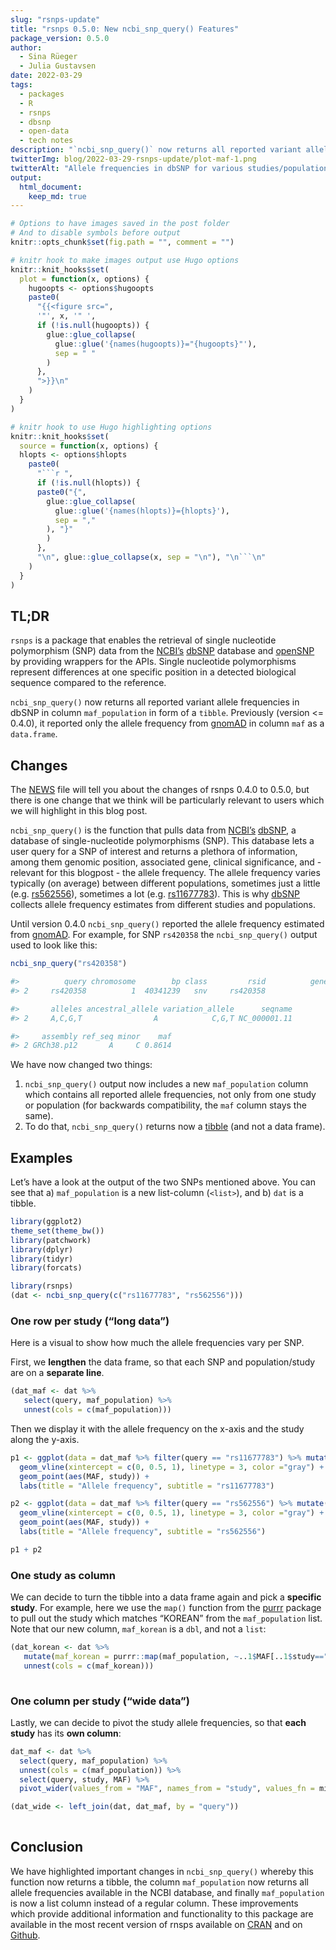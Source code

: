 ```yaml
---
slug: "rsnps-update"
title: "rsnps 0.5.0: New ncbi_snp_query() Features"
package_version: 0.5.0
author:
  - Sina Rüeger
  - Julia Gustavsen
date: 2022-03-29
tags:
  - packages
  - R
  - rsnps
  - dbsnp
  - open-data
  - tech notes
description: "`ncbi_snp_query()` now returns all reported variant allele frequencies in dbSNP."
twitterImg: blog/2022-03-29-rsnps-update/plot-maf-1.png
twitterAlt: "Allele frequencies in dbSNP for various studies/populations."
output: 
  html_document:
    keep_md: true
---
```



```r
# Options to have images saved in the post folder
# And to disable symbols before output
knitr::opts_chunk$set(fig.path = "", comment = "")

# knitr hook to make images output use Hugo options
knitr::knit_hooks$set(
  plot = function(x, options) {
    hugoopts <- options$hugoopts
    paste0(
      "{{<figure src=",
      '"', x, '" ',
      if (!is.null(hugoopts)) {
        glue::glue_collapse(
          glue::glue('{names(hugoopts)}="{hugoopts}"'),
          sep = " "
        )
      },
      ">}}\n"
    )
  }
)

# knitr hook to use Hugo highlighting options
knitr::knit_hooks$set(
  source = function(x, options) {
  hlopts <- options$hlopts
    paste0(
      "```r ",
      if (!is.null(hlopts)) {
      paste0("{",
        glue::glue_collapse(
          glue::glue('{names(hlopts)}={hlopts}'),
          sep = ","
        ), "}"
        )
      },
      "\n", glue::glue_collapse(x, sep = "\n"), "\n```\n"
    )
  }
)
```


## TL;DR

`rsnps` is a package that enables the retrieval of single nucleotide polymorphism (SNP) data from the  [NCBI's](https://www.ncbi.nlm.nih.gov/) [dbSNP](https://www.ncbi.nlm.nih.gov/snp/) database and [openSNP](https://opensnp.org/) by providing wrappers for the APIs. Single nucleotide polymorphisms represent differences at one specific position in a detected biological sequence compared to the reference. 

`ncbi_snp_query()` now returns all reported variant allele frequencies in dbSNP in column `maf_population` in form of a `tibble`. Previously (version <= 0.4.0), it reported only the allele frequency from [gnomAD](https://gnomad.broadinstitute.org/) in column `maf` as a `data.frame`. 

## Changes

The [NEWS](https://github.com/ropensci/rsnps/blob/master/NEWS.md) file will tell you about the changes of rsnps 0.4.0 to 0.5.0, but there is one change that we think will be particularly relevant to users which we will highlight in this blog post.

`ncbi_snp_query()` is the function that pulls data from [NCBI's](https://www.ncbi.nlm.nih.gov/) [dbSNP](https://www.ncbi.nlm.nih.gov/snp/), a database of single-nucleotide polymorphisms (SNP). This database lets a user query for a SNP of interest and returns a plethora of information, among them genomic position, associated gene, clinical significance, and - relevant for this blogpost - the allele frequency. The allele frequency varies typically (on average) between different populations, sometimes just a little (e.g. [rs562556](https://www.ncbi.nlm.nih.gov/snp/rs562556#frequency_tab)), sometimes a lot (e.g. [rs11677783](https://www.ncbi.nlm.nih.gov/snp/rs11677783#frequency_tab)). This is why [dbSNP](https://www.ncbi.nlm.nih.gov/snp/) collects allele frequency estimates from different studies and populations.

Until version 0.4.0 `ncbi_snp_query()` reported the allele frequency estimated from [gnomAD](https://gnomad.broadinstitute.org/). For example, for SNP `rs420358` the `ncbi_snp_query()` output used to look like this:

```r
ncbi_snp_query("rs420358")

#>          query chromosome        bp class         rsid          gene
#> 2     rs420358          1  40341239   snv     rs420358              

#>       alleles ancestral_allele variation_allele      seqname
#> 2     A,C,G,T                A            C,G,T NC_000001.11

#>     assembly ref_seq minor    maf
#> 2 GRCh38.p12       A     C 0.8614
```

We have now changed two things:

1. `ncbi_snp_query()` output now includes a new `maf_population` column which contains all reported allele frequencies, not only from one study or population (for backwards compatibility, the `maf` column stays the same).
2. To do that, `ncbi_snp_query()` returns now a [tibble](https://tibble.tidyverse.org/) (and not a data frame). 


## Examples

Let's have a look at the output of the two SNPs mentioned above. You can see that a) `maf_population` is a new list-column (`<list>`), and b) `dat` is a tibble.


```r
library(ggplot2)
theme_set(theme_bw())
library(patchwork)
library(dplyr)
library(tidyr)
library(forcats)
```

```r
library(rsnps)
(dat <- ncbi_snp_query(c("rs11677783", "rs562556")))
```


### One row per study ("long data")

Here is a visual to show how much the allele frequencies vary per SNP. 

First, we **lengthen** the data frame, so that each SNP and population/study are on a **separate line**. 
```r
(dat_maf <- dat %>% 
   select(query, maf_population) %>% 
   unnest(cols = c(maf_population)))
```

Then we display it with the allele frequency on the x-axis and the study along the y-axis. 

```r

p1 <- ggplot(data = dat_maf %>% filter(query == "rs11677783") %>% mutate(study = forcats::fct_reorder(study, MAF ))) + 
  geom_vline(xintercept = c(0, 0.5, 1), linetype = 3, color ="gray") +
  geom_point(aes(MAF, study)) + 
  labs(title = "Allele frequency", subtitle = "rs11677783") 

p2 <- ggplot(data = dat_maf %>% filter(query == "rs562556") %>% mutate(study = forcats::fct_reorder(study, MAF ))) + 
  geom_vline(xintercept = c(0, 0.5, 1), linetype = 3, color ="gray") +
  geom_point(aes(MAF, study)) + 
  labs(title = "Allele frequency", subtitle = "rs562556") 

p1 + p2

```
### One study as column 

We can decide to turn the tibble into a data frame again and pick a **specific study**. For example, here we use the `map()` function from the [purrr](https://purrr.tidyverse.org/) package to pull out the study which matches "KOREAN" from the `maf_population` list. Note that our new column, `maf_korean` is a `dbl`, and not a `list`: 
 
```r
(dat_korean <- dat %>% 
   mutate(maf_korean = purrr::map(maf_population, ~..1$MAF[..1$study=="KOREAN"])) %>% 
   unnest(cols = c(maf_korean)))
                  
```

### One column per study ("wide data")
Lastly, we can decide to pivot the study allele frequencies, so that **each study** has its **own column**:

```r
       
dat_maf <- dat %>% 
  select(query, maf_population) %>% 
  unnest(cols = c(maf_population)) %>%
  select(query, study, MAF) %>%
  pivot_wider(values_from = "MAF", names_from = "study", values_fn = min, names_prefix = "maf_") ## if duplicate, picking the minimum

(dat_wide <- left_join(dat, dat_maf, by = "query"))
           
```

## Conclusion

We have highlighted important changes in `ncbi_snp_query()` whereby this function now returns a tibble, the column `maf_population` now returns all allele frequencies available in the NCBI database, and finally `maf_population` is now a list column instead of a regular column. These improvements which provide additional information and functionality to this package are available in the most recent version of rnsps available on [CRAN](https://cran.r-project.org/web/packages/rsnps/index.html) and on [Github](https://github.com/ropensci/rsnps).